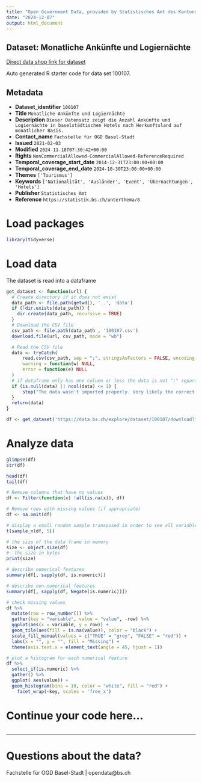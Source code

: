 ```yaml
---
title: "Open Government Data, provided by Statistisches Amt des Kantons Basel-Stadt - Fachstelle OGD"
date: "2024-12-07"
output: html_document
---
```


## Dataset: Monatliche Ankünfte und Logiernächte

[Direct data shop link for dataset](https://data.bs.ch/explore/dataset/100107)

Auto generated R starter code for data set 100107.

## Metadata

- **Dataset_identifier** `100107`
- **Title** `Monatliche Ankünfte und Logiernächte`
- **Description** `Dieser Datensatz zeigt die Anzahl Ankünfte und Logiernächte in baselstädtischen Hotels nach Herkunftsland auf monatlicher Basis.`
- **Contact_name** `Fachstelle für OGD Basel-Stadt`
- **Issued** `2021-02-03`
- **Modified** `2024-11-18T07:30:42+00:00`
- **Rights** `NonCommercialAllowed-CommercialAllowed-ReferenceRequired`
- **Temporal_coverage_start_date** `2014-12-31T23:00:00+00:00`
- **Temporal_coverage_end_date** `2024-10-30T23:00:00+00:00`
- **Themes** `['Tourismus']`
- **Keywords** `['Nationalität', 'Ausländer', 'Event', 'Übernachtungen', 'Hotels']`
- **Publisher** `Statistisches Amt`
- **Reference** `https://statistik.bs.ch/unterthema/8`


# Load packages

```r

library(tidyverse)
```

# Load data

The dataset is read into a dataframe

```r
get_dataset <- function(url) {
  # Create directory if it does not exist
  data_path <- file.path(getwd(), '..', 'data')
  if (!dir.exists(data_path)) {
    dir.create(data_path, recursive = TRUE)
  }
  # Download the CSV file
  csv_path <- file.path(data_path , '100107.csv')
  download.file(url, csv_path, mode = "wb")

  # Read the CSV file
  data <- tryCatch(
      read.csv(csv_path, sep = ";", stringsAsFactors = FALSE, encoding = "UTF-8"),
      warning = function(w) NULL,
      error = function(e) NULL
  )
  # if dataframe only has one column or less the data is not ";" separated
  if (is.null(data) || ncol(data) <= 1) {
      stop("The data wasn't imported properly. Very likely the correct separator couldn't be found.\nPlease check the dataset manually and adjust the code.")
  }
  return(data)
}
```

```r

df <- get_dataset('https://data.bs.ch/explore/dataset/100107/download?format=csv&timezone=Europe%2FZurich')

```

# Analyze data

```r

glimpse(df)
str(df)

head(df)
tail(df)

```

```r
# Remove columns that have no values
df <- Filter(function(x) !all(is.na(x)), df)

# Remove rows with missing values (if appropriate)
df <- na.omit(df)
```

```r
# display a small random sample transposed in order to see all variables
t(sample_n(df, 5))
```

```r
# the size of the data frame in memory
size <- object.size(df)
#  the size in bytes
print(size)
```

```r
# describe numerical features
summary(df[, sapply(df, is.numeric)])
```

```r
# describe non-numerical features
summary(df[, sapply(df, Negate(is.numeric))])
```

```r
# check missing values
df %>%
  mutate(row = row_number()) %>%
  gather(key = "variable", value = "value", -row) %>%
  ggplot(aes(x = variable, y = row)) +
  geom_tile(aes(fill = is.na(value)), color = "black") +
  scale_fill_manual(values = c("TRUE" = "grey", "FALSE" = "red")) +
  labs(x = "", y = "", fill = "Missing") +
  theme(axis.text.x = element_text(angle = 45, hjust = 1))
```

```r
# plot a histogram for each numerical feature
df %>%
  select_if(is.numeric) %>%
  gather() %>%
  ggplot( aes(value)) +
  geom_histogram(bins = 10, color = "white", fill = "red") +
    facet_wrap(~key, scales = 'free_x')
```

# Continue your code here...

```r

```
------------------------------------------------------------------------

# Questions about the data?

Fachstelle für OGD Basel-Stadt | opendata@bs.ch
